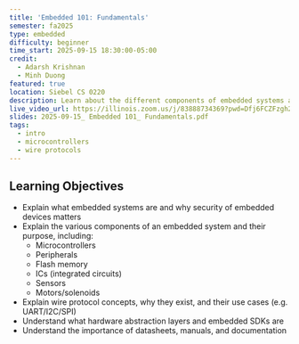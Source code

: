```yaml
---
title: 'Embedded 101: Fundamentals'
semester: fa2025
type: embedded
difficulty: beginner
time_start: 2025-09-15 18:30:00-05:00
credit:
  - Adarsh Krishnan
  - Minh Duong
featured: true
location: Siebel CS 0220
description: Learn about the different components of embedded systems and why security matters
live_video_url: https://illinois.zoom.us/j/83888734369?pwd=Dfj6FCZFzgh23Rt8cCJqmm94uBxpaa.1
slides: 2025-09-15_ Embedded 101_ Fundamentals.pdf
tags:
  - intro
  - microcontrollers
  - wire protocols
---
```

## Learning Objectives

- Explain what embedded systems are and why security of embedded devices matters
- Explain the various components of an embedded system and their purpose, including:
    - Microcontrollers
    - Peripherals
    - Flash memory
    - ICs (integrated circuits)
    - Sensors
    - Motors/solenoids
- Explain wire protocol concepts, why they exist, and their use cases (e.g. UART/I2C/SPI)
- Understand what hardware abstraction layers and embedded SDKs are
- Understand the importance of datasheets, manuals, and documentation
